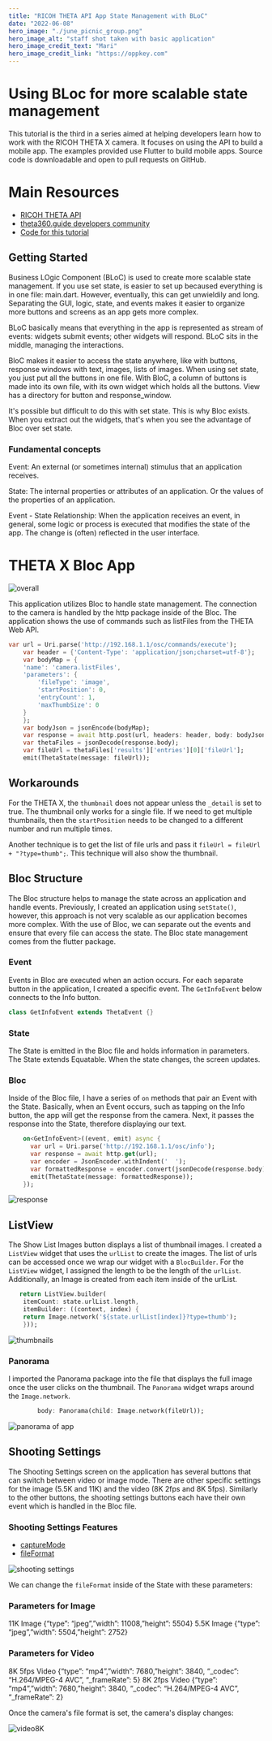 ```yaml
---
title: "RICOH THETA API App State Management with BLoC"
date: "2022-06-08"
hero_image: "./june_picnic_group.png"
hero_image_alt: "staff shot taken with basic application"
hero_image_credit_text: "Mari"
hero_image_credit_link: "https://oppkey.com"
---
```


# Using BLoc for more scalable state management

This tutorial is the third in a series aimed at helping developers learn how to work with the RICOH THETA X camera. It focuses on using the API to build a mobile app. The examples provided use Flutter to build mobile apps. Source code is downloadable and open to pull requests on GitHub.

# Main Resources

* [RICOH THETA API](https://api.ricoh/docs/theta-web-api-v2.1/)
* [theta360.guide developers community](https://theta360.guide/)
* [Code for this tutorial](https://github.com/theta360developers/theta_x_gs3)

## Getting Started

Business LOgic Component (BLoC) is used to create more scalable state management. If you use set state, is easier to set up becaused everything is in one file: main.dart. However, eventually, this can get unwieldily and long. Separating the GUI, logic, state, and events makes it easier to organize more buttons and screens as an app gets more complex. 

BLoC basically means that everything in the app is represented as stream of events: widgets submit events; other widgets will respond. BLoC sits in the middle, managing the interactions.

BloC makes it easier to access the state anywhere, like with buttons, response windows with text, images, lists of images. When using set state, you just put all the buttons in one file. With BloC, a column of buttons is made into its own file, with its own widget which holds all the buttons. View has a directory for button and response_window.

It's possible but difficult to do this with set state. This is why Bloc exists. When you extract out the widgets, that's when you see the advantage of Bloc over set state. 

### Fundamental concepts

Event: An external (or sometimes internal) stimulus that an application receives.

State: The internal properties or attributes of an application. Or the values of the properties of an application.

Event - State Relationship: When the application receives an event, in general, some logic or process is executed that modifies the state of the app. The change is (often) reflected in the user interface.


# THETA X Bloc App

![overall](overall.png)

This application utilizes Bloc to handle state management. The connection to the camera is 
handled by the http package inside of the Bloc. The application shows the use of commands such as listFiles from the THETA Web API. 

```dart
var url = Uri.parse('http://192.168.1.1/osc/commands/execute');
    var header = {'Content-Type': 'application/json;charset=utf-8'};
    var bodyMap = {
    'name': 'camera.listFiles',
    'parameters': {
        'fileType': 'image',
        'startPosition': 0,
        'entryCount': 1,
        'maxThumbSize': 0
    }
    };
    var bodyJson = jsonEncode(bodyMap);
    var response = await http.post(url, headers: header, body: bodyJson);
    var thetaFiles = jsonDecode(response.body);
    var fileUrl = thetaFiles['results']['entries'][0]['fileUrl'];
    emit(ThetaState(message: fileUrl));
```

## Workarounds

For the THETA X, the `thumbnail` does not appear unless the `_detail` is set to true. The thumbnail only works for a single file. If we need to get multiple thumbnails, then the `startPosition` needs to be changed to a different number and run multiple times. 

Another technique is to get the list of file urls and pass it `fileUrl = fileUrl + "?type=thumb";`. This technique will also show the thumbnail. 

## Bloc Structure

The Bloc structure helps to manage the state across an application and handle events. Previously, I created an application using `setState()`, however, this approach is not very scalable as our application becomes more complex. With the use of Bloc, we can separate out the events and ensure that every file can access the state. The Bloc state management comes from the flutter package. 

### Event

Events in Bloc are executed when an action occurs. For each separate button in the application, I created a specific event. The `GetInfoEvent` below connects to the Info button.

```dart
class GetInfoEvent extends ThetaEvent {}
```
### State

The State is emitted in the Bloc file and holds information in parameters. The State extends Equatable. When the state changes, the screen updates.

### Bloc

Inside of the Bloc file, I have a series of `on` methods that pair an Event with the State. Basically, when an Event occurs, such as tapping on the Info button, the app will get the response from the camera. Next, it passes the response into the State, therefore displaying our text.

```dart
    on<GetInfoEvent>((event, emit) async {
      var url = Uri.parse('http://192.168.1.1/osc/info');
      var response = await http.get(url);
      var encoder = JsonEncoder.withIndent('  ');
      var formattedResponse = encoder.convert(jsonDecode(response.body));
      emit(ThetaState(message: formattedResponse));
    });
```

![response](response.png)

## ListView

The Show List Images button displays a list of thumbnail images. I created a `ListView` widget that uses the `urlList` to create the images. The list of urls can be accessed once we wrap our widget with a `BlocBuilder`. For the `ListView` widget, I assigned the length to be the length of the `urlList`. Additionally, an Image is created from each item inside of the urlList.

```dart
   return ListView.builder(
    itemCount: state.urlList.length,
    itemBuilder: ((context, index) {
    return Image.network('${state.urlList[index]}?type=thumb');
    }));
```
![thumbnails](thumbnails.png)

### Panorama

I imported the Panorama package into the file that displays the full image once the user clicks on the thumbnail. The `Panorama` widget wraps around the `Image.network`. 

```dart
        body: Panorama(child: Image.network(fileUrl));
```
![panorama of app](panorama.png)

## Shooting Settings

The Shooting Settings screen on the application has several buttons that can switch between video or image mode. There are other specific settings for the image (5.5K and 11K) and the video (8K 2fps and 8K 5fps). Similarly to the other buttons, the shooting settings buttons each have their own event which is handled in the Bloc file. 

### Shooting Settings Features

* [captureMode](https://api.ricoh/docs/theta-web-api-v2.1/options/capture_mode/)
* [fileFormat](https://api.ricoh/docs/theta-web-api-v2.1/options/file_format/)

![shooting settings](shooting_settings.png)

We can change the `fileFormat` inside of the State with these parameters:

### Parameters for Image

11K Image {“type”: “jpeg”,”width”: 11008,”height”: 5504}
5.5K Image {“type”: “jpeg”,”width”: 5504,”height”: 2752}

### Parameters for Video

8K 5fps Video {“type”: “mp4”,”width”: 7680,”height”: 3840, “_codec”: “H.264/MPEG-4 AVC”, “_frameRate”: 5}
8K 2fps Video {“type”: “mp4”,”width”: 7680,”height”: 3840, “_codec”: “H.264/MPEG-4 AVC”, “_frameRate”: 2}

Once the camera's file format is set, the camera's display changes:

![video8K](video8K.jpg)
